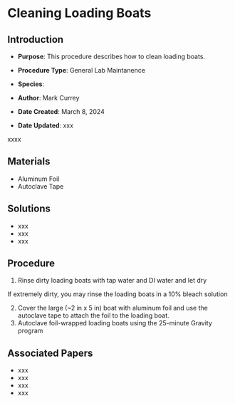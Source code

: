 # Cleaning Loading Boats {#sec-general-clean_load_boats}

## Introduction

-   **Purpose**: This procedure describes how to clean loading boats.

-   **Procedure Type**: General Lab Maintanence

-   **Species**:

-   **Author**: Mark Currey

-   **Date Created**: March 8, 2024

-   **Date Updated**: xxx

::: {.callout-warning title="NOTES"}
xxxx
:::

## Materials

-   Aluminum Foil
-   Autoclave Tape

## Solutions

-   xxx
-   xxx
-   xxx

## Procedure

1.  Rinse dirty loading boats with tap water and DI water and let dry

::: {.callout-note title="NOTE"}
If extremely dirty, you may rinse the loading boats in a 10% bleach solution
:::

2.  Cover the large (\~2 in x 5 in) boat with aluminum foil and use the autoclave tape to attach the foil to the loading boat.
3.  Autoclave foil-wrapped loading boats using the 25-minute Gravity program

## Associated Papers

-   xxx
-   xxx
-   xxx
-   xxx
